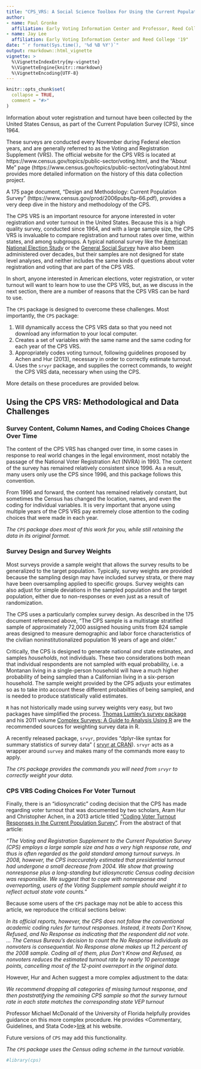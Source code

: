 ```yaml
---
title: "CPS_VRS: A Social Science Toolbox For Using the Current Population Survey's Voting and Registration Supplement"
author: 
- name: Paul Gronke
  affiliation: Early Voting Information Center and Professor, Reed College
- name: Jay Lee
  affiliation: Early Voting Information Center and Reed College '19"
date: "`r format(Sys.time(), '%d %B %Y')`"  
output: rmarkdown::html_vignette
vignette: >
  %\VignetteIndexEntry{my-vignette}
  %\VignetteEngine{knitr::rmarkdown}
  %\VignetteEncoding{UTF-8}
---
```


```r
knitr::opts_chunk$set(
  collapse = TRUE,
  comment = "#>"
)
```


Information about voter registration and turnout have been collected by the United States Census, as part of the Current
Population Survey (CPS), since 1964. 

These surveys are conducted every November during Federal election years, and are 
generally referred to as the Voting and Registration Supplement (VRS). The official website for the CPS VRS is located at https://www.census.gov/topics/public-sector/voting.html, and the "About Me" page (https://www.census.gov/topics/public-sector/voting/about.html provides more detailed information on the history of this data collection project.

A 175 page document, "Design and Methodology: Current Population Survey" (https://www.census.gov/prod/2006pubs/tp-66.pdf), provides a very deep dive in the history and methodology of the CPS. 

The CPS VRS is an important resource for anyone interested in voter registration and voter turnout in the United States. Because this is a high quality survey, conducted since 1964, and with a large sample size, the CPS VRS is invaluable to compare registration and turnout rates over time, within states, and among subgroups. A typical national survey like the [American National Election Study](https://electionstudies.org/) or the [General Social Survey](http://gss.norc.org/) have also been administered over decades, but their samples are not designed for state level analyses, and neither includes the same kinds of questions about voter registration and voting that are part of the CPS VRS. 

In short, anyone interested in American elections, voter registration, or voter turnout will want to learn how to use the CPS VRS, but, as we discuss in the next section, there are a number of reasons that the CPS VRS can be hard to use. 

The `CPS` package is designed to overcome these challenges. Most importantly, the `CPS` package:

1. Will dynamically access the CPS VRS data so that you need not download any information to your local computer.
2. Creates a set of variables with the same name and the same coding for each year of the CPS VRS. 
3. Appropriately codes voting turnout, following guidelines proposed by Achen and Hur (2013), necessary in order to correctly estimate turnout. 
4. Uses the `srvyr` package, and supplies the correct commands, to *weight* the CPS VRS data, necessary when using the CPS. 
  
More details on these procedures are provided below. 

## Using the CPS VRS: Methodological and Data Challenges

### Survey Content, Column Names, and Coding Choices Change Over Time

The content of the CPS VRS has changed over time, in some cases in response to real world changes in the legal environment, most notably the passage of the National Voter Registration Act (NVRA) in 1993. The content of the survey has remained relatively consistent since 1996. As a result, many users only use the CPS since 1996, and this package follows this convention. 

From 1996 and forward, the content has remained relatively constant, but sometimes the Census has changed the location, names, and even the coding for individual variables. It is very important that anyone using multiple years of the CPS VRS pay extremely close attention to the coding choices that were made in each year. 

*The `CPS` package does most of this work for you, while still retaining the data in its original format.*

### Survey Design and Survey Weights

Most surveys provide a sample weight that allows the survey results to be generalized to the target population. Typically, survey weights are provided because the sampling design may have included survey strata, or there may have been oversampling applied to specific groups. Survey weights can also adjust for simple deviations in the sampled population and the target population, either due to non-responses or even just as a result of randomization. 

The CPS uses a particularly complex survey design. As described in the 175 document referenced above, "The CPS sample is a multistage stratified sample of approximately 72,000 assigned housing units from 824 sample areas designed to measure demographic and labor
force characteristics of the civilian noninstitutionalized population 16 years of age and older." 

Critically, the CPS is designed to generate national *and* state estimates, and samples *households*, not individuals. These two considerations both mean that individual respondents are not sampled with equal probability, i.e. a Montanan living in a single-person household will have a much higher probability of being sampled than a Californian living in a six-person household. The sample weight provided by the CPS adjusts your estimates so as to take into account these different probabilties of being sampled, and is needed to produce statistically valid estimates. 

`R` has not historically made using survey weights very easy, but two packages have simplified the process. [Thomas Lumley's survey package](http://r-survey.r-forge.r-project.org/survey/) and his 2011 volume [Complex Surveys: A Guide to Analysis Using R](http://r-survey.r-forge.r-project.org/svybook/) are the recommended sources for weighting survey data in R.

A recently released package, `srvyr`, provides "dplyr-like syntax for summary statistics of survey data" ( [srvyr at CRAN](https://cran.r-project.org/web/packages/srvyr/)). `srvyr` acts as a wrapper around `survey` and makes many of the commands more easy to apply.

*The `CPS` package provides the commands you will need from `srvyr` to correctly weight your data.* 

### CPS VRS Coding Choices For Voter Turnout

Finally, there is an "idiosyncratic" coding decision that the CPS has made regarding voter turnout that was documented by two scholars, Aram Hur and Christopher Achen, in a 2013 article titled ["Coding Voter Turnout Responses in the Current Population Survey"](https://academic.oup.com/poq/article/77/4/985/1843466/). From the abstract of that article:

_"The Voting and Registration Supplement to the Current Population Survey (CPS) employs a large sample size and has a very high response rate, and thus is often regarded as the gold standard among turnout surveys. In 2008, however, the CPS inaccurately estimated that presidential turnout had undergone a small decrease from 2004. We show that growing nonresponse plus a long-standing but idiosyncratic Census coding decision was responsible. We suggest that to cope with nonresponse and overreporting, users of the Voting Supplement sample should weight it to reflect actual state vote counts."_

Because some users of the `CPS` package may not be able to access this article, we reproduce the critical sections below:

_In its official reports, however, the CPS does not follow the conventional academic coding rules for turnout responses. Instead, it treats Don’t Know, Refused, and No Response as indicating that the respondent did not vote. ... The Census Bureau’s decision to count the No Response individuals as nonvoters is consequential. No Response alone makes up 11.2 percent of the 2008 sample. Coding all of them, plus Don’t Know and Refused, as nonvoters reduces the estimated turnout rate by nearly 10 percentage points, cancelling most of the 12-point overreport in the original data._


However, Hur and Achen suggest a more complex adjustment to the data:

_We recommend dropping all categories of missing turnout response, and then poststratifying the remaining CPS sample so that the survey turnout rate in each state matches the corresponding state VEP turnout_

Professor Michael McDonald of the University of Florida helpfully provides guidance on this more complex procedure. He provides <Commentary, Guidelines, and Stata Code>[link](http://www.electproject.org/home/voter-turnout/cps-methodology) at his website. 

Future versions of `CPS` may add this functionality. 

*The `CPS` package uses the Census oding scheme in the turnout variable.*


```r
#library(cps)
```
